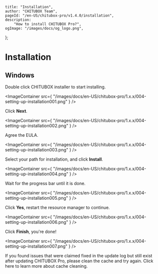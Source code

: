 
	title: "Installation",
	author: "CHITUBOX Team",
	pageId: "/en-US/chitubox-pro/v1.4.0/installation",
	description:
		"How to install CHITUBOX Pro?",
	ogImage: "/images/docs/og_logo.png",
};

# Installation

## Windows

Double click CHITUBOX installer to start installing.

<ImageContainer
	src={
		"/images/docs/en-US/chitubox-pro/1.x.x/004-setting-up-installation001.png"
	}
/>

Click **Next**.

<ImageContainer
	src={
		"/images/docs/en-US/chitubox-pro/1.x.x/004-setting-up-installation002.png"
	}
/>

Agree the EULA.

<ImageContainer
	src={
		"/images/docs/en-US/chitubox-pro/1.x.x/004-setting-up-installation003.png"
	}
/>

Select your path for installation, and click **Install**.

<ImageContainer
	src={
		"/images/docs/en-US/chitubox-pro/1.x.x/004-setting-up-installation004.png"
	}
/>

Wait for the progress bar until it is done.

<ImageContainer
	src={
		"/images/docs/en-US/chitubox-pro/1.x.x/004-setting-up-installation005.png"
	}
/>

Click **Yes**, restart the resource manager to continue.

<ImageContainer
	src={
		"/images/docs/en-US/chitubox-pro/1.x.x/004-setting-up-installation006.png"
	}
/>

Click **Finish**, you're done!

<ImageContainer
	src={
		"/images/docs/en-US/chitubox-pro/1.x.x/004-setting-up-installation007.png"
	}
/>

<Admonition type="note">
	If you found issues that were claimed fixed in the update log but still exist after updating CHITUBOX Pro, please clean the cache and try again. Click <NextLink href="/en-US/faq/latest/chitubox-pro-faq#clean-the-cache">here</NextLink> to learn more about cache cleaning.
</Admonition>

